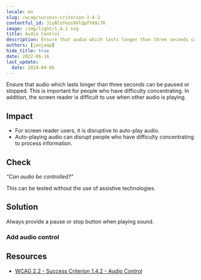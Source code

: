 ```yaml
---
locale: en
slug: /wcag/success-criterion-1-4-2
contentful_id: 31yBloYeos9XlQpfYA9i7R
image: /img/light/1.4.2.svg
title: Audio Control
description: Ensure that audio which lasts longer than three seconds can be paused or stopped.
authors: [janjaap]
hide_title: true
date: 2022-06-16
last_update:
  date: 2024-04-05
---
```


<Hero
  title="Audio Control"
  imageSrc="/img/light/1.4.2.svg"
  alt="WCAG 1.4.2 - Logo"
  prefix="Success Criterion 1.4.2"
  suffix="Level A"
/>

Ensure that audio which lasts longer than three seconds can be paused or stopped. This is important for people who have difficulty concentrating. In addition, the screen reader is difficult to use when other audio is playing.

## Impact

- For screen reader users, it is disruptive to auto-play audio.
- Auto-playing audio can disrupt people who have difficulty concentrating to process information.

## Check

*“Can audio be controlled?“*

This can be tested without the use of assistive technologies.

## Solution

Always provide a pause or stop button when playing sound.

### Add audio control

<CodeSample id="media-audio-control" locale="en"/>

## Resources

- [WCAG 2.2 - Success Criterion 1.4.2 - Audio Control](https://www.w3.org/TR/WCAG22/#audio-control)
